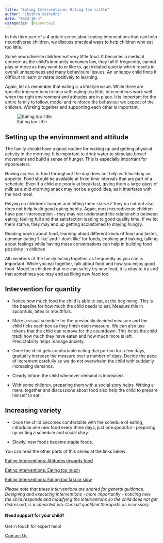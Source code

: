 ```yaml
---
title: "Eating Interventions: Eating too little"
author: "Chithra Seshadri"
date: "2024-10-4"
categories: [Resources]
---
```

In this third part of a 4 article series about eating interventions that can help neurodiverse children, we discuss practical ways to help children who eat too little.

Some neurodiverse children eat very little food. It becomes a medical concern as the child’s immunity becomes low, they fall ill frequently, cannot play or move as they want to or like to, get irritated quickly which results in overall unhappiness and many behavioural issues. An unhappy child finds it difficult to learn or relate positively to learning. 

Again, let us remember that eating is a lifestyle issue. While there are specific interventions to help with eating too little, interventions work well when the right environment and attitudes are in place. It is important for the entire family to follow, model and reinforce the behaviour we expect of the children. Working together and supporting each other is important. 

![Eating too little](eating3.jpg)

## Setting up the environment and attitude

The family should have a good routine for waking up and getting physical activity in the morning. It is important to drink water to stimulate bowel movement and build a sense of hunger. This is especially important for #pooreaters. 

Having access to food throughout the day does not help with building an appetite. Food should be available at fixed time intervals that are part of a schedule. Even if a child ate poorly at breakfast, giving them a large glass of milk as a mid-morning snack may not be a good idea, as it interferes with the next meal. 

Relying on children’s hunger and letting them starve if they do not eat also does not help build good eating habits. Again, most neurodiverse children have poor interoception - they may not understand the relationship between eating, feeling full and that satisfaction leading to good quality time. If we let them starve, they may end up getting accustomed to staying hungry. 

Reading books about food, learning about different kinds of food and tastes, communicating ‘I like’ and ‘I don’t like’ for foods, cooking and baking, talking about feelings while having these conversations can help in building food positivity in children. 

All members of the family eating together as frequently as you can is important. While you eat together, talk about food and how you enjoy good food. Model to children that one can safely try new food, it is okay to try and that sometimes you may end up liking new food too!

## Intervention for quantity

* Notice how much food the child is able to eat, at the beginning. This is the baseline for how much the child needs to eat. Measure this in spoonfuls, bites or mouthfuls.

* Make a visual schedule for the previously decided measure and the child ticks each box as they finish each measure. We can also use tokens that the child can remove for the countdown. This helps the child track how much they have eaten and how much more is left. Predictability helps manage anxiety. 

* Once the child gets comfortable eating that portion for a few days, gradually increase the measure over a number of days. Decide the pace of increment carefully so we do not overwhelm the child with suddenly increasing demands. 

* Clearly inform the child whenever demand is increased. 

* With some children, preparing them with a social story helps. Writing a menu together and discussions about food also help the child to prepare himself to eat. 


## Increasing variety

* Once the child becomes comfortable with the schedule of eating, introduce one new food every three days, just one spoonful - preparing by writing a schedule and social story. 

* Slowly, new foods became staple foods. 


You can read the other parts of this series at the links below:

[Eating Interventions: Attitudes towards food](/blog/eating-1/)

[Eating Interventions: Eating too much](/blog/eating-2/)

[Eating Interventions: Eating too fast or slow](/blog/eating-4/)


*Please note that these interventions are shared for general guidance. Designing and executing interventions - more importantly - noticing how the child responds and modifying the interventions so the child does not get distressed, is a specialist job. Consult qualified therapists as necessary.*   

::: {.page-cta}

#### Need support for your child?

Get in touch for expert help!

<a href="/contact" class="btn btn-primary">Contact Us</a>

:::